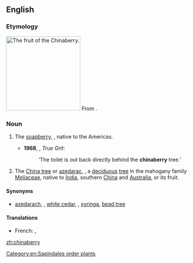 ==English==
{{wikipedia}}
===Etymology===
[[Image:Chinaberries1.jpg|thumb|right|200px|The fruit of the Chinaberry.]]
From {{compound|China|berry|lang=en}}.

===Noun===
{{en-noun|chinaberries}}

# {{lb|en|US}} The [[soapberry]], {{taxlink|Sapindus saponaria|species}}, native to the Americas.
#*'''1968''', {{w|Charles Portis}}, ''True Grit'':
#*:‘The toilet is out back directly behind the '''chinaberry''' tree.’
# {{lb|en|US}} The [[China tree]] or [[azedarac]], {{taxlink|Melia azedarach}}, a [[deciduous]] [[tree]] in the mahogany family [[Meliaceae]], native to [[India]], southern [[China]] and [[Australia]], or its fruit.

====Synonyms====
* {{sense|Melia azedarach}} [[azedarach]], {{vern|Persian lilac|pedia=1}}, [[white cedar]], {{vern|cape lilac|pedia=1}}, [[syringa]], [[bead tree]]

====Translations====
{{trans-top|tree, ''Melia azedarach''}}
* French: {{t+|fr|lilas de Perse|m}}, {{t+|fr|azédarach|m}}
{{trans-mid}}
{{trans-bottom}}

[[Category:en:Sapindales order plants]]

[[zh:chinaberry]]